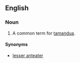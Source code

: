 ==English==

===Noun===
{{en-noun|head=[[collared]] [[anteater]]}}

# A common term for [[tamandua]].

====Synonyms====
*[[lesser anteater]]
